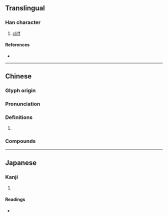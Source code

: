 {{character info/new}}
==Translingual==

===Han character===
{{Han char|rn=32|rad=土|as=11|sn=14|four=44127|canj=GTVS|ids=⿰土勘}}

# [[cliff]]

====References====
* {{Han ref|kx=0237.260|dkj=05418|dj=0476.060|hdz=10477.100|uh=5888|ud=22664|bh=E165|bd=57701}}

----

==Chinese==
{{zh-forms}}

===Glyph origin===
{{Han etym}}

===Pronunciation===
{{zh-pron
|c=ham3
|mc=
|oc=y
|cat=
}}

===Definitions===
{{zh-hanzi}}

# {{rfdef|zh}}

===Compounds===
{{su#bst:zh-der/new}}

----

==Japanese==

===Kanji===
{{ja-kanji|grade=|rs=土11}}

# {{defn|lang=ja|sort=土11}}

====Readings====
* {{ja-readings|on=[[かん]] (kan), [[こん]] (kon)|kun=[[さかひ]] (sakahi)}}